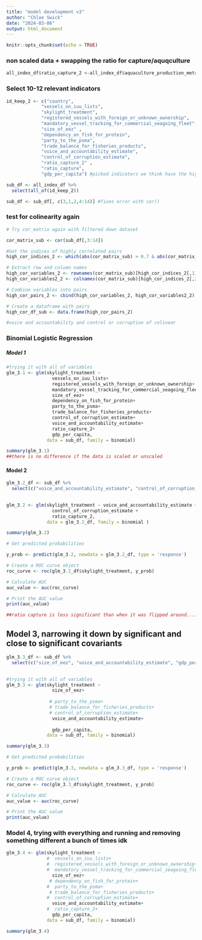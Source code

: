 ```yaml
---
title: "model development v3"
author: "Chloe Swick"
date: "2024-03-06"
output: html_document
---
```


```r
knitr::opts_chunk$set(echo = TRUE)
```

### non scaled data + swapping the ratio for capture/aquqculture 


```r

all_index_df$ratio_capture_2 <-all_index_df$aquaculture_production_metric_tons/all_index_df$capture_fisheries_production_metric_tons##flipping the ratio

```


### Select 10-12 relevant indicators
```r
id_keep_2 <- c("country",
             "vessels_on_iuu_lists",
             "skylight_treatment",
             "registered_vessels_with_foreign_or_unknown_ownership",
             "mandatory_vessel_tracking_for_commercial_seagoing_fleet",
             "size_of_eez" ,
             "dependency_on_fish_for_protein",
             "party_to_the_psma",
             "trade_balance_for_fisheries_products",
             "voice_and_accountability_estimate",
             "control_of_corruption_estimate",
             "ratio_capture_2" ,
             "ratio_capture",
             "gdp_per_capita") #picked indicators we think have the highest possibility of influencing Skylight outcomes 

sub_df <- all_index_df %>% 
  select(all_of(id_keep_2))

sub_df <- sub_df[, c(3,1,2,4:14)] #fixes error with cor()

```



### test for colinearity again
```r
# Try cor_matrix again with filtered down dataset

cor_matrix_sub <- cor(sub_df[,3:14])

#Get the indices of highly correlated pairs
high_cor_indices_2 <- which(abs(cor_matrix_sub) > 0.7 & abs(cor_matrix_sub) < 1, arr.ind = TRUE)

# Extract row and column names
high_cor_variables_2 <- rownames(cor_matrix_sub)[high_cor_indices_2[,1]]
high_cor_variables2_2 <- colnames(cor_matrix_sub)[high_cor_indices_2[,2]]

# Combine variables into pairs
high_cor_pairs_2 <- cbind(high_cor_variables_2, high_cor_variables2_2)

# Create a dataframe with pairs
high_cor_df_sub <- data.frame(high_cor_pairs_2) 

#voice and accountability and control or corruption of colinear 
```


### Binomial Logistic Regression

##### Model 1 
```r
#trying it with all of variables 
glm_3.1 <- glm(skylight_treatment ~ 
                 vessels_on_iuu_lists+
                 registered_vessels_with_foreign_or_unknown_ownership+
                 mandatory_vessel_tracking_for_commercial_seagoing_fleet+
                 size_of_eez+
                 dependency_on_fish_for_protein+
                 party_to_the_psma+
                 trade_balance_for_fisheries_products+
                 control_of_corruption_estimate+
                 voice_and_accountability_estimate+
                 ratio_capture_2+
                 gdp_per_capita, 
               data = sub_df, family = binomial)

summary(glm_3.1)
##there is no difference if the data is scaled or unscaled 
```


#### Model 2 
```r

glm_3.2_df <- sub_df %>%  
  select(c("voice_and_accountability_estimate", "control_of_corruption_estimate", "ratio_capture_2", "skylight_treatment")) 
 

glm_3.2 <- glm(skylight_treatment ~ voice_and_accountability_estimate +
                 control_of_corruption_estimate +
                 ratio_capture_2, 
               data = glm_3.2_df, family = binomial )

summary(glm_3.2)

# Get predicted probabilities

y_prob <- predict(glm_3.2, newdata = glm_3.2_df, type = 'response')

# Create a ROC curve object
roc_curve <- roc(glm_3.2_df$skylight_treatment, y_prob)

# Calculate AUC
auc_value <- auc(roc_curve)

# Print the AUC value
print(auc_value)

##ratio capture is less significant than when it was flipped around.... I wonder why it used to be significant??? 

```


## Model 3, narrowing it down by significant and close to significant covariants 

```r

glm_3.3_df <- sub_df %>%  
  select(c("size_of_eez", "voice_and_accountability_estimate", "gdp_per_capita", "skylight_treatment")) 
 

#trying it with all of variables 
glm_3.3 <- glm(skylight_treatment ~ 
                 size_of_eez+
                 
                # party_to_the_psma+
                # trade_balance_for_fisheries_products+
                # control_of_corruption_estimate+
                 voice_and_accountability_estimate+
                
                 gdp_per_capita, 
               data = sub_df, family = binomial)

summary(glm_3.3)

# Get predicted probabilities

y_prob <- predict(glm_3.3, newdata = glm_3.3_df, type = 'response')

# Create a ROC curve object
roc_curve <- roc(glm_3.3_df$skylight_treatment, y_prob)

# Calculate AUC
auc_value <- auc(roc_curve)

# Print the AUC value
print(auc_value)


```

### Model 4, trying with everything and running and removing something different a bunch of times idk 
```r

glm_3.4 <- glm(skylight_treatment ~ 
               #  vessels_on_iuu_lists+
               #  registered_vessels_with_foreign_or_unknown_ownership+
               #  mandatory_vessel_tracking_for_commercial_seagoing_fleet+
                 size_of_eez+
                # dependency_on_fish_for_protein+
               #  party_to_the_psma+
                # trade_balance_for_fisheries_products+
               #  control_of_corruption_estimate+
                 voice_and_accountability_estimate+
               #  ratio_capture_2+
                 gdp_per_capita, 
               data = sub_df, family = binomial)

summary(glm_3.4)

```
















